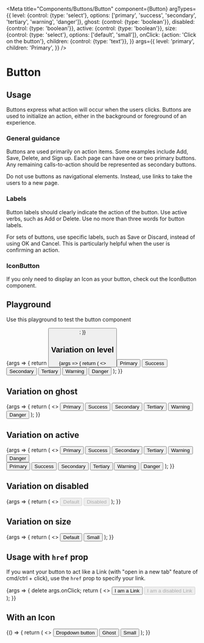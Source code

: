 
<Meta
  title="Components/Buttons/Button"
  component={Button}
  argTypes={{
    level: {control: {type: 'select'}, options: ['primary', 'success', 'secondary', 'tertiary', 'warning', 'danger']},
    ghost: {control: {type: 'boolean'}},
    disabled: {control: {type: 'boolean'}},
    active: {control: {type: 'boolean'}},
    size: {control: {type: 'select'}, options: ['default', 'small']},
    onClick: {action: 'Click on the button'},
    children: {control: {type: 'text'}},
  }}
  args={{
    level: 'primary',
    children: 'Primary',
  }}
/>

# Button

## Usage

Buttons express what action will occur when the users clicks. Buttons are used to initialize an action, either in the background or foreground of an experience.

### General guidance

Buttons are used primarily on action items. Some examples include Add, Save, Delete, and Sign up. Each page can have one or two primary buttons. Any remaining calls-to-action should be represented as secondary buttons.

Do not use buttons as navigational elements. Instead, use links to take the users to a new page.

### Labels

Button labels should clearly indicate the action of the button. Use active verbs, such as Add or Delete. Use no more than three words for button labels.

For sets of buttons, use specific labels, such as Save or Discard, instead of using OK and Cancel. This is particularly helpful when the user is confirming an action.

### IconButton

If you only need to display an Icon as your button, check out the <LinkTo kind="Components/Buttons/IconButton" story="Standard">IconButton component</LinkTo>.

## Playground

Use this playground to test the button component

<Canvas>
  <Story name="Standard">
    {args => {
      return <Button {...args} />;
    }}
  </Story>
</Canvas>

<ArgsTable story="Standard" />

## Variation on level

<Canvas>
  <Story name="Level">
    {args => {
      return (
        <>
          <Button {...args} level="primary">
            Primary
          </Button>
          <Button {...args} level="success">
            Success
          </Button>
          <Button {...args} level="secondary">
            Secondary
          </Button>
          <Button {...args} level="tertiary">
            Tertiary
          </Button>
          <Button {...args} level="warning">
            Warning
          </Button>
          <Button {...args} level="danger">
            Danger
          </Button>
        </>
      );
    }}
  </Story>
</Canvas>

## Variation on ghost

<Canvas>
  <Story name="Ghost">
    {args => {
      return (
        <>
          <Button {...args} ghost={true} level="primary">
            Primary
          </Button>
          <Button {...args} ghost={true} level="success">
            Success
          </Button>
          <Button {...args} ghost={true} level="secondary">
            Secondary
          </Button>
          <Button {...args} ghost={true} level="tertiary">
            Tertiary
          </Button>
          <Button {...args} ghost={true} level="warning">
            Warning
          </Button>
          <Button {...args} ghost={true} level="danger">
            Danger
          </Button>
        </>
      );
    }}
  </Story>
</Canvas>

## Variation on active

<Canvas>
  <Story name="Active">
    {args => {
      return (
        <>
          <Button {...args} active={true} level="primary">
            Primary
          </Button>
          <Button {...args} active={true} level="success">
            Success
          </Button>
          <Button {...args} active={true} level="secondary">
            Secondary
          </Button>
          <Button {...args} active={true} level="tertiary">
            Tertiary
          </Button>
          <Button {...args} active={true} level="warning">
            Warning
          </Button>
          <Button {...args} active={true} level="danger">
            Danger
          </Button>
          <br />
          <Button {...args} active={true} ghost={true} level="primary">
            Primary
          </Button>
          <Button {...args} active={true} ghost={true} level="success">
            Success
          </Button>
          <Button {...args} active={true} ghost={true} level="secondary">
            Secondary
          </Button>
          <Button {...args} active={true} ghost={true} level="tertiary">
            Tertiary
          </Button>
          <Button {...args} active={true} ghost={true} level="warning">
            Warning
          </Button>
          <Button {...args} active={true} ghost={true} level="danger">
            Danger
          </Button>
        </>
      );
    }}
  </Story>
</Canvas>

## Variation on disabled

<Canvas>
  <Story name="Disabled">
    {args => {
      return (
        <>
          <Button {...args} disabled={false}>
            Default
          </Button>
          <Button {...args} disabled={true}>
            Disabled
          </Button>
        </>
      );
    }}
  </Story>
</Canvas>

## Variation on size

<Canvas>
  <Story name="Size">
    {args => {
      return (
        <>
          <Button {...args} size="default">
            Default
          </Button>
          <Button {...args} size="small">
            Small
          </Button>
        </>
      );
    }}
  </Story>
</Canvas>

## Usage with `href` prop

If you want your button to act like a <LinkTo kind="Components/Link" story="Standard">Link</LinkTo> (with "open in a new tab" feature of cmd/ctrl + click), use the `href` prop to specify your link.

<Canvas>
  <Story name="Link">
    {args => {
      delete args.onClick;
      return (
        <>
          <Button {...args} href="https://google.com" target="_blank">
            I am a Link
          </Button>
          <Button {...args} disabled={true} href="https://google.com" target="_blank">
            I am a disabled Link
          </Button>
        </>
      );
    }}
  </Story>
</Canvas>

## With an Icon

<Canvas>
  <Story name="With an Icon">
    {() => {
      return (
        <>
          <Button ghost={false}>
            Dropdown button <ArrowDownIcon />
          </Button>
          <Button ghost={true}>
            Ghost <ArrowDownIcon />
          </Button>
          <Button level="secondary" size="small">
            Small <ArrowDownIcon />
          </Button>
        </>
      );
    }}
  </Story>
</Canvas>
